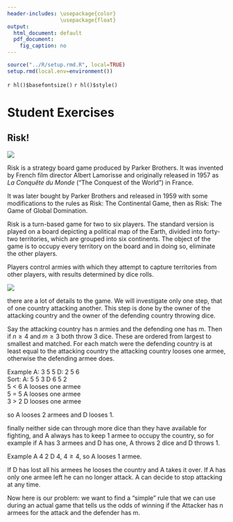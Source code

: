 ```yaml
---
header-includes: \usepackage{color}
                 \usepackage{float}
output:
  html_document: default
  pdf_document:
    fig_caption: no
---
```


```r
source("../R/setup.rmd.R", local=TRUE)
setup.rmd(local.env=environment())
```
`r hl()$basefontsize()`
`r hl()$style()`

# Student Exercises

## Risk!
![](graphs/risk1.jpg)

Risk is a strategy board game produced by Parker Brothers. It was invented by French film director Albert Lamorisse and originally released in 1957 as *La Conquête du Monde* ("The Conquest of the World") in France. 

It was later bought by Parker Brothers and released in 1959 with some modifications to the rules as Risk: The Continental Game, then as Risk: The Game of Global Domination. 

Risk is a turn-based game for two to six players. The standard version is played on a board depicting a political map of the Earth, divided into forty-two territories, which are grouped into six continents. The object of the game is to occupy every territory on the board and in doing so, eliminate the other players.

Players control armies with which they attempt to capture territories from other players, with results determined by dice rolls. 
  
![](graphs/risk2.jpg)

there are a lot of details to the game. We will investigate only one step, that of one country attacking another. This step is done by the owner of the attacking country and the owner of the defending country throwing dice.

Say the attacking country has n armies and the defending one has m. Then if $n \ge 4$ and $m \ge3$ both  throw 3 dice. These are ordered from largest to smallest and matched. For each match were the defending country is at least equal to the attacking country the attacking country looses one armee, otherwise the defending armee does.

Example A: 3 5 5 D: 2 5 6  
Sort: A: 5 5 3 D 6 5 2  
5 < 6 A looses one armee   
5 = 5 A looses one armee  
3 > 2 D looses one armee 

so A looses 2 armees and D looses 1.

finally neither side can through more dice than they have available for fighting, and A always has to keep 1 armee to occupy the country, so for example if A has 3 armees and D has one, A throws 2 dice and D throws 1. 

Example A 4 2 D 4, $4 \ge 4$, so A looses 1 armee.

If D has lost all his armees he looses the country and A takes it over. If A has only one armee left he can no longer attack. A can decide to stop attacking at any time. 

Now here is our problem: we want to find a "simple" rule that we can use during an actual game that tells us the odds of winning if the Attacker has n armees for the attack and the defender has m. 

